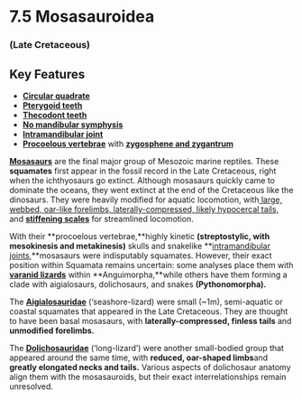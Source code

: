 # 7.5 Mosasauroidea


### (Late Cretaceous)


## Key Features



*   **[Circular quadrate](#402_mosasaurquadrate)**
*   **[Pterygoid teeth](#66_clidastesvarious)**
*   **[Thecodont teeth](#324_prognathodontooth)**
*   **[No mandibular symphysis](#229_tylosaurusprorigerskull)**
*   **[Intramandibular joint](#229_tylosaurusprorigerskull)**
*   **[Procoelous vertebrae](#66_clidastesvarious)** with **[zygosphene and zygantrum](#360_eunectesmurinusvertebra)**

**[Mosasaurs](#403_mosasaurpointcloud)** are the final major group of Mesozoic marine reptiles. These **squamates** first appear in the fossil record in the Late Cretaceous, right when the ichthyosaurs go extinct. Although mosasaurs quickly came to dominate the oceans, they went extinct at the end of the Cretaceous like the dinosaurs. They were heavily modified for aquatic locomotion, with[ large, webbed, oar-like forelimbs, laterally-compressed, likely hypocercal tails,](#404_plesioplatecarpusplanifronswhole) and **[stiffening scales](#405_tylosaurusprorigerscales)** for streamlined locomotion.

With their **procoelous vertebrae,**highly kinetic **(streptostylic, with mesokinesis and metakinesis)** skulls and snakelike **[intramandibular joints,](#177_pythonamethystinusskull)**mosasaurs were indisputably squamates. However, their exact position within Squamata remains uncertain: some analyses place them with **[varanid lizards](#24_varanusskull)** within **Anguimorpha,**while others have them forming a clade with aigialosaurs, dolichosaurs, and snakes **(Pythonomorpha).**

The **[Aigialosauridae](#406_aigialosaurusdalmaticuswhole)** (‘seashore-lizard) were small (~1m), semi-aquatic or coastal squamates that appeared in the Late Cretaceous. They are thought to have been basal mosasaurs, with **laterally-compressed, finless tails** and **unmodified forelimbs.**

The **[Dolichosauridae](#407_pontosauruswhole)** (‘long-lizard’) were another small-bodied group that appeared around the same time, with **reduced, oar-shaped limbs**and **greatly elongated necks and tails.** Various aspects of dolichosaur anatomy align them with the mosasauroids, but their exact interrelationships remain unresolved.
